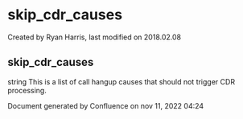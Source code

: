 
# skip_cdr_causes 

 Created by  Ryan Harris, last modified on 2018.02.08

## skip_cdr_causes

string This is a list of call hangup causes that should not trigger CDR processing.

Document generated by Confluence on nov 11, 2022 04:24

